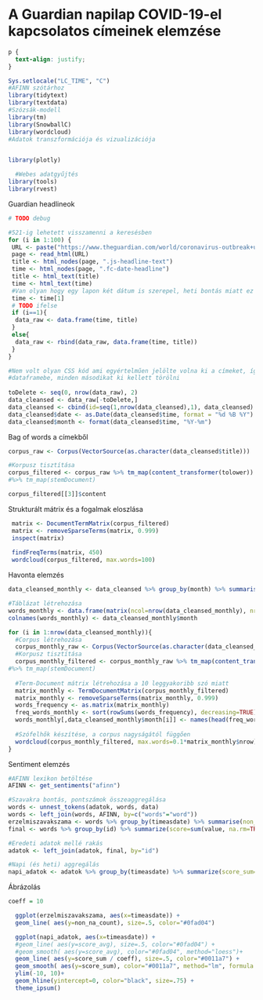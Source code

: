 # A Guardian napilap COVID-19-el kapcsolatos címeinek elemzése {#Chapter-3}

```{css, echo=FALSE}
p {
  text-align: justify;
}
```


```{r include=FALSE}
Sys.setlocale("LC_TIME", "C")
#AFINN szótárhoz
library(tidytext)
library(textdata)
#Szózsák-modell
library(tm)
library(SnowballC)
library(wordcloud)
#Adatok transzformációja és vizualizációja


library(plotly)

  #Webes adatgyűjtés
library(tools)
library(rvest)
```

Guardian headlineok

```{r get_headlines}
# TODO debug

#521-ig lehetett visszamenni a keresésben
for (i in 1:100) {
 URL <- paste("https://www.theguardian.com/world/coronavirus-outbreak+uk/uk?page=", i, sep = "")
 page <- read_html(URL)
 title <- html_nodes(page, ".js-headline-text")
 time <- html_nodes(page, ".fc-date-headline")
 title <- html_text(title)
 time <- html_text(time)
 #Van olyan hogy egy lapon két dátum is szerepel, heti bontás miatt ez nem probléma
 time <- time[1]
 # TODO ifelse
 if (i==1){
  data_raw <- data.frame(time, title) 
 }
 else{
  data_raw <- rbind(data_raw, data.frame(time, title))  
 }
}

#Nem volt olyan CSS kód ami egyértelműen jelölte volna ki a címeket, így duplikálva kerültek be a
#dataframebe, minden másodikat ki kellett törölni
 
toDelete <- seq(0, nrow(data_raw), 2)
data_cleansed <- data_raw[-toDelete,]
data_cleansed <- cbind(id=seq(1,nrow(data_cleansed),1), data_cleansed)
data_cleansed$date <- as.Date(data_cleansed$time, format = "%d %B %Y")
data_cleansed$month <- format(data_cleansed$time, "%Y-%m")
```

Bag of words a címekből
```{r create_bagofwords}
corpus_raw <- Corpus(VectorSource(as.character(data_cleansed$title)))

#Korpusz tisztítása
corpus_filtered <- corpus_raw %>% tm_map(content_transformer(tolower)) %>% tm_map(removeNumbers) %>% tm_map(removePunctuation) #%>% tm_map(removeWords, c(stopwords("english"), "also", "one")) 
#%>% tm_map(stemDocument)

corpus_filtered[[3]]$content
```

Strukturált mátrix és a fogalmak eloszlása
```{r basic_matrices}
 matrix <- DocumentTermMatrix(corpus_filtered)
 matrix <- removeSparseTerms(matrix, 0.999)
 inspect(matrix)
 
 findFreqTerms(matrix, 450)
 wordcloud(corpus_filtered, max.words=100)
```

Havonta elemzés
```{r monthly_analysis_and_wordclouds}
data_cleansed_monthly <- data_cleansed %>% group_by(month) %>% summarise(monthly_text = paste(title, collapse = " "))

#Táblázat létrehozása
words_monthly <- data.frame(matrix(ncol=nrow(data_cleansed_monthly), nrow=15))
colnames(words_monthly) <- data_cleansed_monthly$month

for (i in 1:nrow(data_cleansed_monthly)){
  #Corpus létrehozása
  corpus_monthly_raw <- Corpus(VectorSource(as.character(data_cleansed_monthly$monthly_text[i])))
  #Korpusz tisztítása
  corpus_monthly_filtered <- corpus_monthly_raw %>% tm_map(content_transformer(tolower)) %>% tm_map(removePunctuation) %>% tm_map(removeNumbers)  %>% tm_map(removeWords, c(stopwords("english"), "also", "one"))
#%>% tm_map(stemDocument)
  
  #Term-Document mátrix létrehozása a 10 leggyakoribb szó miatt
  matrix_monthly <- TermDocumentMatrix(corpus_monthly_filtered)
  matrix_monthly <- removeSparseTerms(matrix_monthly, 0.999)
  words_frequency <- as.matrix(matrix_monthly)
  freq_words_monthly <- sort(rowSums(words_frequency), decreasing=TRUE)
  words_monthly[,data_cleansed_monthly$month[i]] <- names(head(freq_words_monthly, 15))
  
  #Szófelhők készítése, a corpus nagyságától függően
  wordcloud(corpus_monthly_filtered, max.words=0.1*matrix_monthly$nrow)
}
```


Sentiment elemzés
```{r sentiment_analysis}


#AFINN lexikon betöltése
AFINN <- get_sentiments("afinn")

#Szavakra bontás, pontszámok összeaggregálása
words <- unnest_tokens(adatok, words, data)
words <- left_join(words, AFINN, by=c("words"="word"))
erzelmiszavakszama <- words %>% group_by(timeasdate) %>% summarise(non_na_count = sum(!is.na(value)))
final <- words %>% group_by(id) %>% summarize(score=sum(value, na.rm=TRUE))

#Eredeti adatok mellé rakás
adatok <- left_join(adatok, final, by="id")

#Napi (és heti) aggregálás
napi_adatok <- adatok %>% group_by(timeasdate) %>% summarize(score_sum=sum(score, na.rm=TRUE), score_avg=mean(score, na.rm=TRUE))

```
Ábrázolás
```{r plotting_sentiments}
coeff = 10

  ggplot(erzelmiszavakszama, aes(x=timeasdate)) +
  geom_line( aes(y=non_na_count), size=.5, color="#0fad04")

  ggplot(napi_adatok, aes(x=timeasdate)) +
  #geom_line( aes(y=score_avg), size=.5, color="#0fad04") + 
  #geom_smooth( aes(y=score_avg), color="#0fad04", method="loess")+
  geom_line( aes(y=score_sum / coeff), size=.5, color="#0011a7") +
  geom_smooth( aes(y=score_sum), color="#0011a7", method="lm", formula = y ~ splines::bs(x, 4), se=FALSE, level=0.95)+
  ylim(-10, 10)+
  geom_hline(yintercept=0, color="black", size=.75) +
  theme_ipsum()
```

